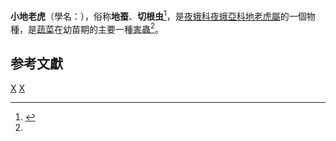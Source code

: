 {{Speciesbox
| taxon = Agrotis ipsilon
| image = Agrotis ipsilon aneituma.jpg
| authority = Hufnagel, 1766
}}
'''小地老虎'''（學名：{{lang|la|'''''Agrotis ipsilon'''''}}），俗称'''地蚕'''、'''切根虫'''<ref name=prevention>{{cite web |url=http://www.shanghang.gov.cn/ycjy/ycjy/yjzy/syjs/201303/t20130329_156871.htm |title=蔬菜地发生小地老虎该如何防治？ |author=[[薛德乾|薛德乾]] |publisher=[[中華人民共和國|中華人民共和國]][[福建省|福建省]][[上杭縣|上杭縣]]縣農業局 |date=2013-03-29 |accessdate=2016-06-06 |language=zh-hans |archive-date=2017-01-10 |archive-url=https://web.archive.org/web/20170110173626/http://www.shanghang.gov.cn/ycjy/ycjy/yjzy/syjs/201303/t20130329_156871.htm |dead-url=no }}</ref>，是[[夜蛾科|夜蛾科]][[夜蛾亞科|夜蛾亞科]][[地老虎屬|地老虎屬]]的一個物種，是[[蔬菜|蔬菜]]在幼苗期的主要一種[[害蟲|害蟲]]<ref name=prevention />。

==参考文獻==
{{reflist}}
{{taxonbar}}

[[Category:_1766年描述的昆虫|X]]
[[Category:地老虎屬|X]]